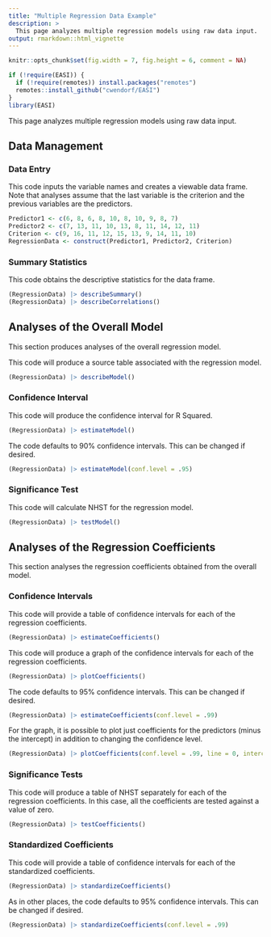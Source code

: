 ```yaml
---
title: "Multiple Regression Data Example"
description: >
  This page analyzes multiple regression models using raw data input.
output: rmarkdown::html_vignette
---
```


```r
knitr::opts_chunk$set(fig.width = 7, fig.height = 6, comment = NA)
```

```r
if (!require(EASI)) {
  if (!require(remotes)) install.packages("remotes")
  remotes::install_github("cwendorf/EASI")
}
library(EASI)
```

This page analyzes multiple regression models using raw data input.

## Data Management

### Data Entry

This code inputs the variable names and creates a viewable data frame. Note that analyses assume that the last variable is the criterion and the previous variables are the predictors.
```r
Predictor1 <- c(6, 8, 6, 8, 10, 8, 10, 9, 8, 7)
Predictor2 <- c(7, 13, 11, 10, 13, 8, 11, 14, 12, 11)
Criterion <- c(9, 16, 11, 12, 15, 13, 9, 14, 11, 10)
RegressionData <- construct(Predictor1, Predictor2, Criterion)
```

### Summary Statistics

This code obtains the descriptive statistics for the data frame.
```r
(RegressionData) |> describeSummary()
(RegressionData) |> describeCorrelations()
```

## Analyses of the Overall Model

This section produces analyses of the overall regression model.

This code will produce a source table associated with the regression model.
```r
(RegressionData) |> describeModel()
```

### Confidence Interval

This code will produce the confidence interval for R Squared.
```r
(RegressionData) |> estimateModel()
```

The code defaults to 90% confidence intervals. This can be changed if desired.
```r
(RegressionData) |> estimateModel(conf.level = .95)
```

### Significance Test

This code will calculate NHST for the regression model.
```r
(RegressionData) |> testModel()
```

## Analyses of the Regression Coefficients

This section analyses the regression coefficients obtained from the overall model.

### Confidence Intervals 

This code will provide a table of confidence intervals for each of the regression coefficients.
```r
(RegressionData) |> estimateCoefficients()
```

This code will produce a graph of the confidence intervals for each of the regression coefficients.
```r
(RegressionData) |> plotCoefficients()
```

The code defaults to 95% confidence intervals. This can be changed if desired.
```r
(RegressionData) |> estimateCoefficients(conf.level = .99)
```

For the graph, it is possible to plot just coefficients for the predictors (minus the intercept) in addition to changing the confidence level.
```r
(RegressionData) |> plotCoefficients(conf.level = .99, line = 0, intercept = FALSE)
```

### Significance Tests

This code will produce a table of NHST separately for each of the regression coefficients. In this case, all the coefficients are tested against a value of zero.
```r
(RegressionData) |> testCoefficients()
```

### Standardized Coefficients

This code will provide a table of confidence intervals for each of the standardized coefficients.
```r
(RegressionData) |> standardizeCoefficients()
```

As in other places, the code defaults to 95% confidence intervals. This can be changed if desired.
```r
(RegressionData) |> standardizeCoefficients(conf.level = .99)
```
